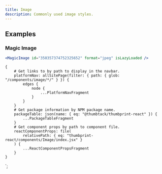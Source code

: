 ```yaml
---
title: Image
description: Commonly used image styles.
---
```



<ComponentHeader data={props.data} />

## Examples

### Magic Image

```jsx
<MagicImage id="350357374752325652" format="jpeg" isLazyLoaded />
```

<!--
### `ResponsiveImage` with Image Service

This example gets an image from Thumbtack's image service and loads it in `jpeg` and `webp`.

```jsx
<ResponsiveImage srcSet={getImageServiceSrcSet('350357374752325652', ['jpeg', 'webp'])}>
    {({ ref, sizes, src, srcSet, className }) => (
        <>
            <picture ref={ref} className={className}>
                {srcSet &&
                    srcSet.map(s => (
                        <source type={s.type} sizes={sizes} srcSet={s.srcSet} key={s.type} />
                    ))}
                <img src={src} sizes={sizes} alt="" />
            </picture>
            <p className="mt3">Image width: {sizes}</p>
        </>
    )}
</ResponsiveImage>
``` -->

<!-- ### Single image from the Image Service

This example gets a single image from Thumbtack's image service.

```jsx
<img src={getImageServiceSrc({ id: '350357374752325652', width: 400, format: 'jpeg' })} alt="" />
```

### Lazy-loaded image

This example lazy-loads an image from `placeimg.com`.

```jsx
<LazyImage src="https://placeimg.com/640/480/nature" alt="Photo of nature">
    {({ src, alt }) => <img src={src} alt={alt} />}
</LazyImage>
```
 -->

<!-- ### Lazy-loaded responsive image

```jsx
<LazyImage srcSet={getImageServiceSrcSet('350357374752325652', ['jpeg', 'webp'])}>
    {(p, isVisible) =>
        isVisible && (
            <ResponsiveImage {...p}>
                {({ ref, sizes, src, srcSet, className }) => (
                    <>
                        <picture ref={ref} className={className}>
                            {srcSet &&
                                srcSet.map(s => (
                                    <source
                                        type={s.type}
                                        sizes={sizes}
                                        srcSet={s.srcSet}
                                        key={s.type}
                                    />
                                ))}
                            <img src={src} sizes={sizes} alt="" />
                        </picture>
                        <p className="mt3">Image width: {sizes}</p>
                    </>
                )}
            </ResponsiveImage>
        )
    }
</LazyImage>
``` -->

<ComponentFooter data={props.data} />

    {
        # Get links to by path to display in the navbar.
        platformNav: allSitePage(filter: { path: { glob: "/components/image/*/" } }) {
            edges {
                node {
                    ...PlatformNavFragment
                }
            }
        }
        # Get package information by NPM package name.
        packageTable: json(name: { eq: "@thumbtack/thumbprint-react" }) {
            ...PackageTableFragment
        }
        # Get component props by path to component file.
        reactComponentProps: file(
            relativePath: { eq: "thumbprint-react/components/Image/index.jsx" }
        ) {
            ...ReactComponentPropsFragment
        }
    }
`;
